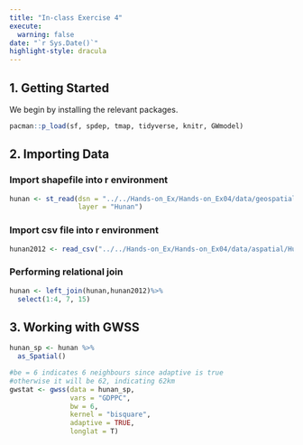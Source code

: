 ```yaml
---
title: "In-class Exercise 4"
execute: 
  warning: false
date: "`r Sys.Date()`"
highlight-style: dracula
---
```


## **1. Getting Started**

We begin by installing the relevant packages. 

```r
pacman::p_load(sf, spdep, tmap, tidyverse, knitr, GWmodel)
```

## **2. Importing Data**

### Import shapefile into r environment

```r
hunan <- st_read(dsn = "../../Hands-on_Ex/Hands-on_Ex04/data/geospatial", 
                 layer = "Hunan")
```

### Import csv file into r environment

```r
hunan2012 <- read_csv("../../Hands-on_Ex/Hands-on_Ex04/data/aspatial/Hunan_2012.csv")
```

### Performing relational join

```r
hunan <- left_join(hunan,hunan2012)%>%
  select(1:4, 7, 15)
```

## **3. Working with GWSS**

```r
hunan_sp <- hunan %>%
  as_Spatial()
```

```r
#be = 6 indicates 6 neighbours since adaptive is true
#otherwise it will be 62, indicating 62km
gwstat <- gwss(data = hunan_sp,
               vars = "GDPPC",
               bw = 6,
               kernel = "bisquare",
               adaptive = TRUE,
               longlat = T)
```
